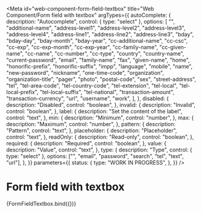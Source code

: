 <!-- @license CC0-1.0 -->


<Meta
  id="web-component-form-field-textbox"
  title="Web Component/Form field with textbox"
  argTypes={{
    autoComplete: {
      description: "Autocomplete",
      control: { type: "select" },
      options: [
        "",
        "additional-name",
        "address-level1",
        "address-level2",
        "address-level3",
        "address-level4",
        "address-line1",
        "address-line2",
        "address-line3",
        "bday",
        "bday-day",
        "bday-month",
        "bday-year",
        "cc-additional-name",
        "cc-csc",
        "cc-exp",
        "cc-exp-month",
        "cc-exp-year",
        "cc-family-name",
        "cc-given-name",
        "cc-name",
        "cc-number",
        "cc-type",
        "country",
        "country-name",
        "current-password",
        "email",
        "family-name",
        "fax",
        "given-name",
        "home",
        "honorific-prefix",
        "honorific-suffix",
        "impp",
        "language",
        "mobile",
        "name",
        "new-password",
        "nickname",
        "one-time-code",
        "organization",
        "organization-title",
        "pager",
        "photo",
        "postal-code",
        "sex",
        "street-address",
        "tel",
        "tel-area-code",
        "tel-country-code",
        "tel-extension",
        "tel-local",
        "tel-local-prefix",
        "tel-local-suffix",
        "tel-national",
        "transaction-amount",
        "transaction-currency",
        "url",
        "username",
        "work",
      ],
    },
    disabled: {
      description: "Disabled",
      control: "boolean",
    },
    invalid: {
      description: "Invalid",
      control: "boolean",
    },
    label: {
      description: "Set the content of the label",
      control: "text",
    },
    min: {
      description: "Minimum",
      control: "number",
    },
    max: {
      description: "Maximum",
      control: "number",
    },
    pattern: {
      description: "Pattern",
      control: "text",
    },
    placeholder: {
      description: "Placeholder",
      control: "text",
    },
    readOnly: {
      description: "Read-only",
      control: "boolean",
    },
    required: {
      description: "Required",
      control: "boolean",
    },
    value: {
      description: "Value",
      control: "text",
    },
    type: {
      description: "Type",
      control: { type: "select" },
      options: ["", "email", "password", "search", "tel", "text", "url"],
    },
  }}
  parameters={{
    status: {
      type: "WORK IN PROGRESS",
    },
  }}
/>

# Form field with textbox

<Canvas>
  <Story
    name="Default"
    args={{
      autoComplete: "",
      disabled: false,
      invalid: false,
      label: "Message",
      min: "",
      max: "",
      pattern: "",
      placeholder: "",
      readOnly: false,
      required: false,
      value: "The Quick Brown Fox Jumps Over The Lazy Dog",
      type: "",
    }}
  >
    {FormFieldTextbox.bind({})}
  </Story>
</Canvas>

<ArgsTable story="Default" />
